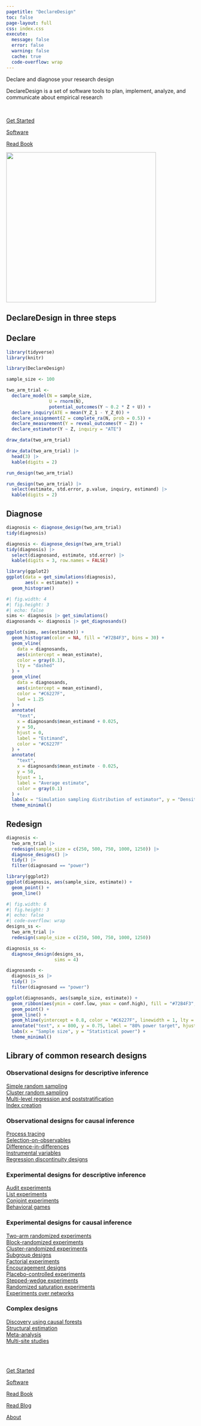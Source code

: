 ```yaml
---
pagetitle: "DeclareDesign"
toc: false
page-layout: full
css: index.css
execute:
  message: false
  error: false
  warning: false
  cache: true
  code-overflow: wrap
---
```


::: {.grid .align-items-center}

::: {.g-col-12 .g-col-md-6}  

<p class="hdr1">Declare and diagnose your research design</p>

<p class="hdr2">DeclareDesign is a set of software tools to plan, implement, analyze, and communicate about empirical research</p>

<br>

::: {.grid}

::: {.g-col-12 .g-col-md-4}

[Get Started](getting-started/){.btn-action-primary .btn-action .btn .btn-success .btn-lg role="button"} 

:::

::: {.g-col-12 .g-col-md-4}

[Software](/DeclareDesign/){.btn-action-primary .btn-action .btn .btn-success .btn-lg role="button"} 

:::

::: {.g-col-12 .g-col-md-4}

[Read Book](https://book.declaredesign.org){.btn-action-primary .btn-action .btn .btn-success .btn-lg role="button"} 

:::

:::

:::

  
::: {.g-col-12 .g-col-md-6}  
![](https://book.declaredesign.org/figures/cover.jpg){width=400 fig-id="img-border"}
:::

:::



<!-- tabset -->

## DeclareDesign in three steps

::: {.container}

::: {.panel-tabset}

## Declare

::: {.grid}
::: {.g-col-12 .g-col-md-6}
```r
library(tidyverse)
library(knitr)
```
```r
library(DeclareDesign)

sample_size <- 100

two_arm_trial <-
  declare_model(N = sample_size,
                U = rnorm(N),
                potential_outcomes(Y ~ 0.2 * Z + U)) +
  declare_inquiry(ATE = mean(Y_Z_1 - Y_Z_0)) +
  declare_assignment(Z = complete_ra(N, prob = 0.5)) +
  declare_measurement(Y = reveal_outcomes(Y ~ Z)) +
  declare_estimator(Y ~ Z, inquiry = "ATE")
```
:::

::: {.g-col-12 .g-col-md-6}
```r
draw_data(two_arm_trial)
```
```r
draw_data(two_arm_trial) |> 
  head(3) |> 
  kable(digits = 2)
```

```r
run_design(two_arm_trial)
```
```r
run_design(two_arm_trial) |> 
  select(estimate, std.error, p.value, inquiry, estimand) |> 
  kable(digits = 2)
```
:::

:::


## Diagnose

::: {.grid}

::: {.g-col-12 .g-col-md-6}

```r
diagnosis <- diagnose_design(two_arm_trial)
tidy(diagnosis)
```
```r
diagnosis <- diagnose_design(two_arm_trial)
tidy(diagnosis) |> 
  select(diagnosand, estimate, std.error) |> 
  kable(digits = 3, row.names = FALSE)
```

:::

::: {.g-col-12 .g-col-md-6}

```r
library(ggplot2)
ggplot(data = get_simulations(diagnosis), 
       aes(x = estimate)) +
  geom_histogram() 
```
```r
#| fig.width: 4
#| fig.height: 3
#| echo: false
sims <- diagnosis |> get_simulations() 
diagnosands <- diagnosis |> get_diagnosands()

ggplot(sims, aes(estimate)) +
  geom_histogram(color = NA, fill = "#72B4F3", bins = 30) +
  geom_vline(
    data = diagnosands,
    aes(xintercept = mean_estimate),
    color = gray(0.1),
    lty = "dashed"
  ) +
  geom_vline(
    data = diagnosands,
    aes(xintercept = mean_estimand),
    color = "#C6227F",
    lwd = 1.25
  ) +
  annotate(
    "text",
    x = diagnosands$mean_estimand + 0.025,
    y = 50,
    hjust = 0,
    label = "Estimand",
    color = "#C6227F"
  ) +
  annotate(
    "text",
    x = diagnosands$mean_estimate - 0.025,
    y = 50,
    hjust = 1,
    label = "Average estimate",
    color = gray(0.1)
  ) +
  labs(x = "Simulation sampling distribution of estimator", y = "Density") +
  theme_minimal()
```
:::

:::


## Redesign

::: {.grid}

::: {.g-col-12 .g-col-md-6}

```r
diagnosis <-
  two_arm_trial |>
  redesign(sample_size = c(250, 500, 750, 1000, 1250)) |>
  diagnose_designs() |>
  tidy() |>
  filter(diagnosand == "power")

library(ggplot2)
ggplot(diagnosis, aes(sample_size, estimate)) + 
  geom_point() +
  geom_line()
```

:::

::: {.g-col-12 .g-col-md-6}

```r
#| fig.width: 6
#| fig.height: 3
#| echo: false
#| code-overflow: wrap
designs_ss <- 
  two_arm_trial |> 
  redesign(sample_size = c(250, 500, 750, 1000, 1250))

diagnosis_ss <- 
  diagnose_design(designs_ss, 
                  sims = 4)

diagnosands <- 
  diagnosis_ss |> 
  tidy() |> 
  filter(diagnosand == "power")

ggplot(diagnosands, aes(sample_size, estimate)) + 
  geom_ribbon(aes(ymin = conf.low, ymax = conf.high), fill = "#72B4F3", color = NA) + 
  geom_point() +
  geom_line() +
  geom_hline(yintercept = 0.8, color = "#C6227F", linewidth = 1, lty = "dashed") + 
  annotate("text", x = 800, y = 0.75, label = "80% power target", hjust = 0) + 
  labs(x = "Sample size", y = "Statistical power") + 
  theme_minimal()
```

:::

:::


:::

:::



<!-- grid of content -->

::: {.content-block}

## Library of common research designs 

::: {.grid}

::: {.g-col-12 .g-col-md-4}

### Observational designs for descriptive inference

[Simple random sampling](https://book.declaredesign.org/library/observational-descriptive.html#simple-random-sampling)<br />
[Cluster random sampling](https://book.declaredesign.org/library/observational-descriptive.html#sec-ch15s2)<br />
[Multi-level regression and poststratification](https://book.declaredesign.org/library/observational-descriptive.html#sec-ch15s3)<br />
[Index creation](https://book.declaredesign.org/library/observational-descriptive.html#index-creation)

:::

::: {.g-col-12 .g-col-md-4}

### Observational designs for causal inference

[Process tracing](https://book.declaredesign.org/library/observational-causal.html#sec-ch16s1)<br />
[Selection-on-observables](https://book.declaredesign.org/library/observational-causal.html#sec-ch16s2)<br />
[Difference-in-differences](https://book.declaredesign.org/library/observational-causal.html#sec-ch16s3)<br />
[Instrumental variables](https://book.declaredesign.org/library/observational-causal.html#sec-ch16s4)<br />
[Regression discontinuity designs](https://book.declaredesign.org/library/observational-causal.html#sec-ch16s5)

:::

::: {.g-col-12 .g-col-md-4}

### Experimental designs for descriptive inference

[Audit experiments](https://book.declaredesign.org/library/experimental-descriptive.html#audit-experiments)<br />
[List experiments](https://book.declaredesign.org/library/experimental-descriptive.html#list-experiments)<br />
[Conjoint experiments](https://book.declaredesign.org/library/experimental-descriptive.html#sec-ch17s3)<br />
[Behavioral games](https://book.declaredesign.org/library/experimental-descriptive.html#behavioral-games)

:::

::: {.g-col-12 .g-col-md-4}

### Experimental designs for causal inference

[Two-arm randomized experiments](https://book.declaredesign.org/library/experimental-causal.html#sec-ch18s1)<br />
[Block-randomized experiments](https://book.declaredesign.org/library/experimental-causal.html#block-randomized-experiments)<br />
[Cluster-randomized experiments](https://book.declaredesign.org/library/experimental-causal.html#sec-ch18s3)<br />
[Subgroup designs](https://book.declaredesign.org/library/experimental-causal.html#sec-ch18s4)<br />
[Factorial experiments](https://book.declaredesign.org/library/experimental-causal.html#sec-ch18s5)<br />
[Encouragement designs](https://book.declaredesign.org/library/experimental-causal.html#sec-ch18s6)<br />
[Placebo-controlled experiments](https://book.declaredesign.org/library/experimental-causal.html#sec-ch18s7)<br />
[Stepped-wedge experiments](https://book.declaredesign.org/library/experimental-causal.html#stepped-wedge-experiments)<br />
[Randomized saturation experiments](https://book.declaredesign.org/library/experimental-causal.html#sec-ch18s9)<br />
[Experiments over networks](https://book.declaredesign.org/library/experimental-causal.html#sec-ch18s10)

:::

::: {.g-col-12 .g-col-md-4}

### Complex designs

[Discovery using causal forests](https://book.declaredesign.org/library/complex.html#discovery-using-causal-forests)<br />
[Structural estimation](https://book.declaredesign.org/library/complex.html#sec-ch19s2)<br />
[Meta-analysis](https://book.declaredesign.org/library/complex.html#sec-ch19s3)<br />
[Multi-site studies](https://book.declaredesign.org/library/complex.html#multi-site-studies)

:::

:::
:::

<!-- take action -->

<br/><br/>

::: {.grid}

::: {.g-col-12 .g-col-md-2 .g-start-md-2}

[Get Started](getting-started/){.btn-action-primary .btn-action .btn .btn-success .btn-lg role="button"} 

:::

::: {.g-col-12 .g-col-md-2}

[Software](/DeclareDesign/){.btn-action-primary .btn-action .btn .btn-success .btn-lg role="button"} 

:::

::: {.g-col-12 .g-col-md-2}

[Read Book](https://book.declaredesign.org){.btn-action-primary .btn-action .btn .btn-success .btn-lg role="button"} 

:::

::: {.g-col-12 .g-col-md-2}

[Read Blog](/blog){.btn-action-primary .btn-action .btn .btn-success .btn-lg role="button"}

:::

::: {.g-col-12 .g-col-md-2}

[About](/about){.btn-action-primary .btn-action .btn .btn-success .btn-lg role="button"}

:::

:::
